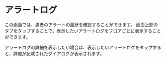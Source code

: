 # アラートログ

この画面では、患者のアラートの履歴を確認することができます。
画面上部のタブをタップすることで、表示したいアラートログをフロアごとに表示することができます。

アラートログの詳細を表示したい場合は、表示したいアラートログをタップすると、詳細が記載されたダイアログが表示されます。
